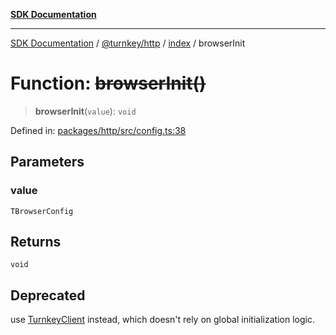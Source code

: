 [**SDK Documentation**](../../../../README.mdx)

***

[SDK Documentation](../../../../packages.mdx) / [@turnkey/http](../../README.mdx) / [index](../README.mdx) / browserInit

# Function: ~~browserInit()~~

> **browserInit**(`value`): `void`

Defined in: [packages/http/src/config.ts:38](https://github.com/tkhq/sdk/blob/3a88af7d1d927c6022706911d6af0f92f1440e00/packages/http/src/config.ts#L38)

## Parameters

### value

`TBrowserConfig`

## Returns

`void`

## Deprecated

use [TurnkeyClient](../classes/TurnkeyClient.mdx) instead, which doesn't rely on global initialization logic.
